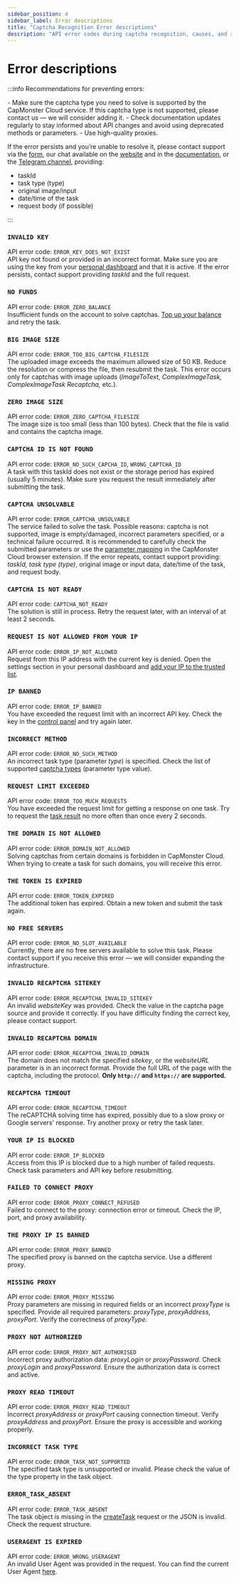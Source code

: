 ```yaml
---
sidebar_position: 4
sidebar_label: Error descriptions
title: "Captcha Recognition Error descriptions"
description: "API error codes during captcha recognition, causes, and recommendations to prevent errors when integrating the API for solving and bypassing captchas on the CapMonster Cloud service website!"
---
```



<ArticleHead slug="api/api-errors" />

# Error descriptions

:::info Recommendations for preventing errors:
<div style={{color: "#000"}}>
- Make sure the captcha type you need to solve is supported by the CapMonster Cloud service. If this captcha type is not supported, please contact us — we will consider adding it.  
- Check documentation updates regularly to stay informed about API changes and avoid using deprecated methods or parameters.  
- Use high-quality proxies.  

If the error persists and you’re unable to resolve it, please contact support via the [form](https://helpdesk.zennolab.com/conversation/new), our chat available on the [website](https://capmonster.cloud/) and in the [documentation](https://docs.capmonster.cloud/), or the [Telegram channel](https://t.me/capmonstercloud), providing:

- taskId  
- task type (type)  
- original image/input  
- date/time of the task  
- request body (if possible)  
</div>
:::


### `INVALID KEY`
API error code: `ERROR_KEY_DOES_NOT_EXIST` <br />
API key not found or provided in an incorrect format. Make sure you are using the key from your [personal dashboard](https://dash.capmonster.cloud/) and that it is active. If the error persists, contact support providing *taskId* and the full request.

### `NO FUNDS`
API error code: `ERROR_ZERO_BALANCE` <br />
Insufficient funds on the account to solve captchas. [Top up your balance](https://capmonster.cloud/SelectPaymentType) and retry the task.

### `BIG IMAGE SIZE`
API error code: `ERROR_TOO_BIG_CAPTCHA_FILESIZE` <br />
The uploaded image exceeds the maximum allowed size of 50 KB. Reduce the resolution or compress the file, then resubmit the task. This error occurs only for captchas with image uploads (*ImageToText, ComplexImageTask, ComplexImageTask Recaptcha,* etc.).

### `ZERO IMAGE SIZE`
API error code: `ERROR_ZERO_CAPTCHA_FILESIZE` <br />
The image size is too small (less than 100 bytes). Check that the file is valid and contains the captcha image.

### `CAPTCHA ID IS NOT FOUND`
API error code: `ERROR_NO_SUCH_CAPCHA_ID`, `WRONG_CAPTCHA_ID` <br />
A task with this taskId does not exist or the storage period has expired (usually 5 minutes). Make sure you request the result immediately after submitting the task.

### `CAPTCHA UNSOLVABLE`
API error code: `ERROR_CAPTCHA_UNSOLVABLE` <br />
The service failed to solve the task. Possible reasons: captcha is not supported, image is empty/damaged, incorrect parameters specified, or a technical failure occurred. It is recommended to carefully check the submitted parameters or use the [parameter mapping](https://docs.capmonster.cloud/docs/extension/extension-main/#captcha-parameter-mapping) in the CapMonster Cloud browser extension. If the error repeats, contact support providing: *taskId, task type (type)*, original image or input data, date/time of the task, and request body.

### `CAPTCHA IS NOT READY`
API error code: `CAPTCHA_NOT_READY` <br />
The solution is still in process. Retry the request later, with an interval of at least 2 seconds.

### `REQUEST IS NOT ALLOWED FROM YOUR IP`
API error code: `ERROR_IP_NOT_ALLOWED` <br />
Request from this IP address with the current key is denied. Open the settings section in your personal dashboard and [add your IP to the trusted list](https://dash.capmonster.cloud/Account/Settings).

### `IP BANNED`
API error code: `ERROR_IP_BANNED` <br />
You have exceeded the request limit with an incorrect API key. Check the key in the [control panel](https://dash.capmonster.cloud/) and try again later.

### `INCORRECT METHOD`
API error code: `ERROR_NO_SUCH_METHOD` <br />
An incorrect task type (parameter *type*) is specified. Check the list of supported [captcha types](https://docs.capmonster.cloud/docs/captchas/) (parameter type value).

### `REQUEST LIMIT EXCEEDED`
API error code: `ERROR_TOO_MUCH_REQUESTS` <br />
You have exceeded the request limit for getting a response on one task. Try to request the [task result](./methods/get-task-result.md) no more often than once every 2 seconds.

### `THE DOMAIN IS NOT ALLOWED`
API error code: `ERROR_DOMAIN_NOT_ALLOWED` <br />
Solving captchas from certain domains is forbidden in CapMonster Cloud. When trying to create a task for such domains, you will receive this error.

### `THE TOKEN IS EXPIRED`
API error code: `ERROR_TOKEN_EXPIRED` <br />
The additional token has expired. Obtain a new token and submit the task again.

### `NO FREE SERVERS`
API error code: `ERROR_NO_SLOT_AVAILABLE` <br />
Currently, there are no free servers available to solve this task. Please contact support if you receive this error — we will consider expanding the infrastructure.

### `INVALID RECAPTCHA SITEKEY`
API error code: `ERROR_RECAPTCHA_INVALID_SITEKEY` <br />
An invalid *websiteKey* was provided. Check the value in the captcha page source and provide it correctly. If you have difficulty finding the correct key, please contact support.

### `INVALID RECAPTCHA DOMAIN`
API error code: `ERROR_RECAPTCHA_INVALID_DOMAIN` <br />
The domain does not match the specified *sitekey*, or the *websiteURL* parameter is in an incorrect format. Provide the full URL of the page with the captcha, including the protocol. **Only `http://` and `https://` are supported.**

### `RECAPTCHA TIMEOUT`
API error code: `ERROR_RECAPTCHA_TIMEOUT` <br />
The reCAPTCHA solving time has expired, possibly due to a slow proxy or Google servers' response. Try another proxy or retry the task later.

### `YOUR IP IS BLOCKED`
API error code: `ERROR_IP_BLOCKED` <br />
Access from this IP is blocked due to a high number of failed requests. Check task parameters and API key before resubmitting.

### `FAILED TO CONNECT PROXY`
API error code: `ERROR_PROXY_CONNECT_REFUSED` <br />
Failed to connect to the proxy: connection error or timeout. Check the IP, port, and proxy availability.

### `THE PROXY IP IS BANNED`
API error code: `ERROR_PROXY_BANNED` <br />
The specified proxy is banned on the captcha service. Use a different proxy.

### `MISSING PROXY`
API error code: `ERROR_PROXY_MISSING`<br />
Proxy parameters are missing in required fields or an incorrect *proxyType* is specified. Provide all required parameters: *proxyType*, *proxyAddress*, *proxyPort*. Verify the correctness of *proxyType*.

### `PROXY NOT AUTHORIZED`
API error code: `ERROR_PROXY_NOT_AUTHORISED`<br />
Incorrect proxy authorization data: *proxyLogin* or *proxyPassword*. Check *proxyLogin* and *proxyPassword*. Ensure the authorization data is correct and active.

### `PROXY READ TIMEOUT`
API error code: `ERROR_PROXY_READ_TIMEOUT`<br />
Incorrect *proxyAddress* or *proxyPort* causing connection timeout. Verify *proxyAddress* and *proxyPort*. Ensure the proxy is accessible and working properly.

### `INCORRECT TASK TYPE`
API error code: `ERROR_TASK_NOT_SUPPORTED` <br />
The specified task type is unsupported or invalid. Please check the value of the type property in the task object.

### `ERROR_TASK_ABSENT`
API error code: `ERROR_TASK_ABSENT` <br />
The task object is missing in the [createTask](./methods/create-task.md) request or the JSON is invalid. Check the request structure.

### `USERAGENT IS EXPIRED`
API error code: `ERROR_WRONG_USERAGENT`<br />
An invalid User Agent was provided in the request. You can find the current User Agent [here](https://capmonster.cloud/api/useragent/actual).
